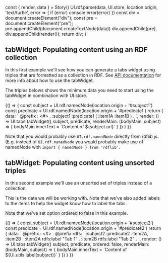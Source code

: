 

<Meta title="Tabs"/>

  const { render, data } = Story()
  UI.rdf.parse(data, UI.store, location.origin, 'text/turtle', error => {
    if (error) console.error(error)
  })
  const div = document.createElement("div");
  const pre = document.createElement("pre");
  pre.appendChild(document.createTextNode(data))
  div.appendChild(pre)
  div.appendChild(render());
  return div;
}


## tabWidget: Populating content using an RDF collection

In this first example we'll see how you can generate a tabs widget using triples that are formatted as a collection in
RDF. See [API documentation](https://solid.github.io/solid-ui/Documentation/api/modules/_tabs_.html#tabwidget) for more
info about how to use the tabWidget.

The triples belows shows the minimum data you need to start using the tabWidget in combination with UI.store.

<Canvas>
    <Story name="rdf collection" decorators={[loadTurtleDecorator]}>
    {() => {
      const subject = UI.rdf.namedNode(location.origin + '#subject1')
      const predicate = UI.rdf.namedNode(location.origin + '#predicate1')
      return {
        data: `
@prefix : <#> .
:subject1
    :predicate1 ( :item1A :item1B ) .
        `,
        render: () => UI.tabs.tabWidget({
          subject,
          predicate,
          renderMain: (bodyMain, subject) => {
            bodyMain.innerText = `Content of ${subject.uri}`
          }
        })
      }
    }}
  </Story>
</Canvas>

Note that you would probably use `UI.rdf.namedNode` directly from rdflib.js. (E.g. instead of
        `UI.rdf.namedNode` you would probably make use of namedNode with
        `import { namedNode } from 'rdflib'`.


## tabWidget: Populating content using unsorted triples

In this second example we'll use an unsorted set of triples instead of a collection.

This is the data we will be working with. Note that we've also added labels to the items to help the widget know how to label the tabs.

Note that we've set option ordered to false in this example.


<Canvas>
  <Story name="unsorted triples" decorators={[loadTurtleDecorator]}>
    {() => {
      const subject = UI.rdf.namedNode(location.origin + '#subject2')
      const predicate = UI.rdf.namedNode(location.origin + '#predicate2')
      return {
        data: `
@prefix :     <#> .
@prefix rdfs: <http://www.w3.org/2000/01/rdf-schema#> .
:subject2
    :predicate2 :item2A, :item2B .
:item2A
    rdfs:label "Tab 1" .
:item2B
    rdfs:label "Tab 2" .
        `,
        render: () => UI.tabs.tabWidget({
          subject,
          predicate,
          ordered: false,
          renderMain: (bodyMain, subject) => {
            bodyMain.innerText = `Content of ${UI.utils.label(subject)}`
          }
        })
      }
    }}
  </Story>
</Canvas>
